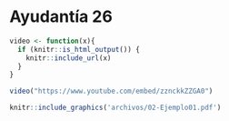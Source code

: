 
# Ayudantía 26

```r
video <- function(x){
  if (knitr::is_html_output()) {
    knitr::include_url(x)
  }
}

```



```r
video("https://www.youtube.com/embed/zznckkZZGA0")
```



```r
knitr::include_graphics('archivos/02-Ejemplo01.pdf')
```


